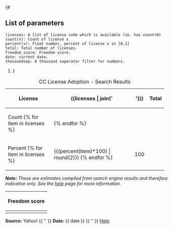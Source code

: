 ﻿{# 
== List of parameters ==
 licenses: A list of license code which is available (ie. has count>0)
 count(x): Count of license x
 percent(x): Float number, percent of license x in [0,1]
 total: Total number of licenses.
 freedom_score: Freedom score.
 date: current date.
 thousandsep: A thousand seperator filter for numbers.
#}
{| class="wikitable" style="text-align:center" border="1"
|+ CC License Adoption - Search Results
! License
! {{licenses | join(' !! ')}}
! Total
|-
! Count
{% for item in licenses %}
| {{count(item) | thousandsep }}
{% endfor %}
| {{total | thousandsep}}
|-
! Percent
{% for item in licenses %}
| {{(percent(item)*100) | round(2)}}
{% endfor %}
| 100
|}

<div style="width:520px">
'''''Note:''' These are estimates compiled from search engine results and therefore indicative only. See the [[help]] page for more information.''
</div>

{| class="wikitable" style="text-align:center" border="1"
! Freedom score 
|-
| {{freedom_score | round(2)}}
|}


'''Source:''' Yahoo!  {{ '{{pad|3em}}' }}  '''Date:''' {{ date }} {{ '{{pad|3em}}' }}  [[Help]]


